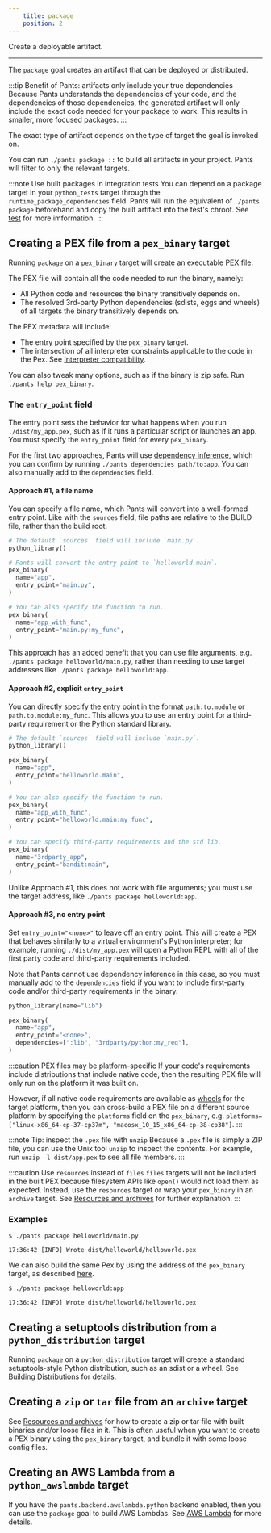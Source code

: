 ```yaml
---
    title: package
    position: 2
---
```


Create a deployable artifact.

---

The `package` goal creates an artifact that can be deployed or distributed.

:::tip Benefit of Pants: artifacts only include your true dependencies
Because Pants understands the dependencies of your code, and the dependencies of those dependencies, the generated artifact will only include the exact code needed for your package to work. This results in smaller, more focused packages.
:::

The exact type of artifact depends on the type of target the goal is invoked on.

You can run `./pants package ::` to build all artifacts in your project. Pants will filter to only the relevant targets.

:::note Use built packages in integration tests
You can depend on a package target in your `python_tests` target through the `runtime_package_dependencies` field. Pants will run the equivalent of `./pants package` beforehand and copy the built artifact into the test's chroot. See [test](./test.mdx) for more imformation.
:::

## Creating a PEX file from a `pex_binary` target

Running `package` on a `pex_binary` target will create an executable [PEX file](../overview/pex-files.mdx).

The PEX file will contain all the code needed to run the binary, namely:

- All Python code and resources the binary transitively depends on.
- The resolved 3rd-party Python dependencies (sdists, eggs and wheels) of all targets the binary transitively depends on.

The PEX metadata will include:

- The entry point specified by the `pex_binary` target.
- The intersection of all interpreter constraints applicable to the code in the Pex. See [Interpreter compatibility](../overview/interpreter-compatibility.mdx).

You can also tweak many options, such as if the binary is zip safe. Run `./pants help pex_binary`.

### The `entry_point` field

The entry point sets the behavior for what happens when you run `./dist/my_app.pex`, such as if it runs a particular script or launches an app. You must specify the `entry_point` field for every `pex_binary`.

For the first two approaches, Pants will use [dependency inference](../../using-pants/concepts/targets-and-build-files.mdx), which you can confirm by running `./pants dependencies path/to:app`. You can also manually add to the `dependencies` field.

#### Approach #1, a file name

You can specify a file name, which Pants will convert into a well-formed entry point. Like with the `sources` field, file paths are relative to the BUILD file, rather than the build root.

```python title="title="helloworld/BUILD""
# The default `sources` field will include `main.py`.
python_library()

# Pants will convert the entry point to `helloworld.main`.
pex_binary(
  name="app",
  entry_point="main.py",
)

# You can also specify the function to run.
pex_binary(
  name="app_with_func",
  entry_point="main.py:my_func",
)
```

This approach has an added benefit that you can use file arguments, e.g. `./pants package helloworld/main.py`, rather than needing to use target addresses like `./pants package helloworld:app`.

#### Approach #2, explicit `entry_point`

You can directly specify the entry point in the format `path.to.module` or `path.to.module:my_func`. This allows you to use an entry point for a third-party requirement or the Python standard library.

```python title="title="helloworld/BUILD""
# The default `sources` field will include `main.py`.
python_library()

pex_binary(
  name="app",
  entry_point="helloworld.main",
)

# You can also specify the function to run.
pex_binary(
  name="app_with_func",
  entry_point="helloworld.main:my_func",
)

# You can specify third-party requirements and the std lib.
pex_binary(
  name="3rdparty_app",
  entry_point="bandit:main",
)
```

Unlike Approach #1, this does not work with file arguments; you must use the target address, like `./pants package helloworld:app`.

#### Approach #3, no entry point

Set `entry_point="<none>"` to leave off an entry point. This will create a PEX that behaves similarly to a virtual environment's Python interpreter; for example, running `./dist/my_app.pex` will open a Python REPL with all of the first party code and third-party requirements included.

Note that Pants cannot use dependency inference in this case, so you must manually add to the `dependencies` field if you want to include first-party code and/or third-party requirements in the binary.

```python title="title="helloworld/BUILD""
python_library(name="lib")

pex_binary(
  name="app",
  entry_point="<none>",
  dependencies=[":lib", "3rdparty/python:my_req"],
)
```

:::caution PEX files may be platform-specific
If your code's requirements include distributions that include native code, then the resulting PEX file will only run on the platform it was built on.

However, if all native code requirements are available as [wheels](https://packaging.python.org/glossary/#term-wheel) for the target platform, then you can cross-build a PEX file on a different source platform by specifying the `platforms` field on the `pex_binary`, e.g. `platforms=["linux-x86_64-cp-37-cp37m", "macosx_10_15_x86_64-cp-38-cp38"]`.
:::

:::note Tip: inspect the `.pex` file with `unzip`
Because a `.pex` file is simply a ZIP file, you can use the Unix tool `unzip` to inspect the contents. For example, run `unzip -l dist/app.pex` to see all file members.
:::

:::caution Use `resources` instead of `files`
`files` targets will not be included in the built PEX because filesystem APIs like `open()` would not load them as expected. Instead, use the `resources` target or wrap your `pex_binary` in an `archive` target. See [Resources and archives](../../using-pants/resources-and-archives.mdx) for further explanation.
:::

### Examples

```text title="title="Shell""
$ ./pants package helloworld/main.py

17:36:42 [INFO] Wrote dist/helloworld/helloworld.pex
```

We can also build the same Pex by using the address of the `pex_binary` target, as described [here](../../using-pants/concepts/targets-and-build-files.mdx).

```text title="title="Shell""
$ ./pants package helloworld:app

17:36:42 [INFO] Wrote dist/helloworld/helloworld.pex
```

## Creating a setuptools distribution from a `python_distribution` target

Running `package` on a `python_distribution` target will create a standard setuptools-style Python distribution, such as an sdist or a wheel. See [Building Distributions](../overview/building-distributions.mdx) for details.

## Creating a `zip` or `tar` file from an `archive` target

See [Resources and archives](../../using-pants/resources-and-archives.mdx) for how to create a zip or tar file with built binaries and/or loose files in it. This is often useful when you want to create a PEX binary using the `pex_binary` target, and bundle it with some loose config files.

## Creating an AWS Lambda from a `python_awslambda` target

If you have the `pants.backend.awslambda.python` backend enabled, then you can use the `package` goal to build AWS Lambdas. See [AWS Lambda](../../aws-lambda/python-support.mdx) for more details.
